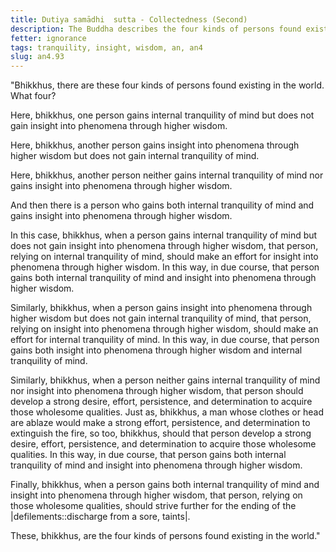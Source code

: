 ```yaml
---
title: Dutiya samādhi  sutta - Collectedness (Second)
description: The Buddha describes the four kinds of persons found existing in the world and how they can develop both tranquility and insight.
fetter: ignorance
tags: tranquility, insight, wisdom, an, an4
slug: an4.93
---
```


"Bhikkhus, there are these four kinds of persons found existing in the world. What four?

Here, bhikkhus, one person gains internal tranquility of mind but does not gain insight into phenomena through higher wisdom.

Here, bhikkhus, another person gains insight into phenomena through higher wisdom but does not gain internal tranquility of mind.

Here, bhikkhus, another person neither gains internal tranquility of mind nor gains insight into phenomena through higher wisdom.

And then there is a person who gains both internal tranquility of mind and gains insight into phenomena through higher wisdom.

In this case, bhikkhus, when a person gains internal tranquility of mind but does not gain insight into phenomena through higher wisdom, that person, relying on internal tranquility of mind, should make an effort for insight into phenomena through higher wisdom. In this way, in due course, that person gains both internal tranquility of mind and insight into phenomena through higher wisdom.

Similarly, bhikkhus, when a person gains insight into phenomena through higher wisdom but does not gain internal tranquility of mind, that person, relying on insight into phenomena through higher wisdom, should make an effort for internal tranquility of mind. In this way, in due course, that person gains both insight into phenomena through higher wisdom and internal tranquility of mind.

Similarly, bhikkhus, when a person neither gains internal tranquility of mind nor insight into phenomena through higher wisdom, that person should develop a strong desire, effort, persistence, and determination to acquire those wholesome qualities. Just as, bhikkhus, a man whose clothes or head are ablaze would make a strong effort, persistence, and determination to extinguish the fire, so too, bhikkhus, should that person develop a strong desire, effort, persistence, and determination to acquire those wholesome qualities. In this way, in due course, that person gains both internal tranquility of mind and insight into phenomena through higher wisdom.

Finally, bhikkhus, when a person gains both internal tranquility of mind and insight into phenomena through higher wisdom, that person, relying on those wholesome qualities, should strive further for the ending of the |defilements::discharge from a sore, taints|.

These, bhikkhus, are the four kinds of persons found existing in the world."